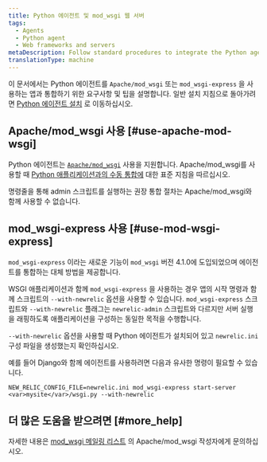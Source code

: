 ```yaml
---
title: Python 에이전트 및 mod_wsgi 웹 서버
tags:
  - Agents
  - Python agent
  - Web frameworks and servers
metaDescription: Follow standard procedures to integrate the Python agent into your app when using Apache/mod_wsgi.
translationType: machine
---
```


이 문서에서는 Python 에이전트를 `Apache/mod_wsgi` 또는 `mod_wsgi-express` 을 사용하는 앱과 통합하기 위한 요구사항 및 팁을 설명합니다. 일반 설치 지침으로 돌아가려면 [Python 에이전트 설치](/docs/agents/python-agent/installation-configuration/python-agent-installation) 로 이동하십시오.

## Apache/mod_wsgi 사용 [#use-apache-mod-wsgi]

Python 에이전트는 [`Apache/mod_wsgi`](http://www.modwsgi.org/) 사용을 지원합니다. Apache/mod_wsgi를 사용할 때 [Python 애플리케이션과의 수동 통합에](/docs/agents/python-agent/installation-and-configuration/python-agent-integration#manual-integration) 대한 표준 지침을 따르십시오.

<Callout variant="caution">
  명령줄을 통해 admin 스크립트를 실행하는 권장 통합 절차는 Apache/mod_wsgi와 함께 사용할 수 없습니다.
</Callout>

## mod_wsgi-express 사용 [#use-mod-wsgi-express]

`mod_wsgi-express` 이라는 새로운 기능이 `mod_wsgi` 버전 4.1.0에 도입되었으며 에이전트를 통합하는 대체 방법을 제공합니다.

WSGI 애플리케이션과 함께 `mod_wsgi-express` 을 사용하는 경우 앱의 시작 명령과 함께 스크립트의 `--with-newrelic` 옵션을 사용할 수 있습니다. `mod_wsgi-express` 스크립트와 `--with-newrelic` 플래그는 `newrelic-admin` 스크립트와 다르지만 서버 실행을 래핑하도록 애플리케이션을 구성하는 동일한 목적을 수행합니다.

`--with-newrelic` 옵션을 사용할 때 Python 에이전트가 설치되어 있고 `newrelic.ini` 구성 파일을 생성했는지 확인하십시오.

예를 들어 Django와 함께 에이전트를 사용하려면 다음과 유사한 명령이 필요할 수 있습니다.

```
NEW_RELIC_CONFIG_FILE=newrelic.ini mod_wsgi-express start-server <var>mysite</var>/wsgi.py --with-newrelic
```

## 더 많은 도움을 받으려면 [#more_help]

자세한 내용은 [mod_wsgi 메일링 리스트](http://code.google.com/p/modwsgi/wiki/WhereToGetHelp?tm=6#Asking_Your) 의 Apache/mod_wsgi 작성자에게 문의하십시오.